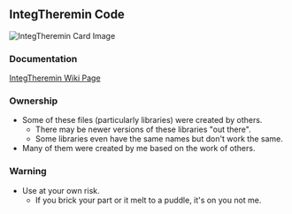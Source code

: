 == IntegTheremin Code ==

<img src="http://land-boards.com/blwiki/images/7/75/ITheremin-2.jpg" alt="IntegTheremin Card Image"></img>

=== Documentation ===

[http://land-boards.com/blwiki/index.php?title=IntegTheremin IntegTheremin Wiki Page]

=== Ownership ===

* Some of these files (particularly libraries) were created by others.
** There may be newer versions of these libraries "out there".
** Some libraries even have the same names but don't work the same.
* Many of them were created by me based on the work of others.

=== Warning ===

* Use at your own risk.
** If you brick your part or it melt to a puddle, it's on you not me.
